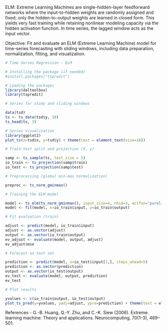 ELM: Extreme Learning Machines are single-hidden-layer feedforward networks where the input-to-hidden weights are randomly assigned and fixed; only the hidden-to-output weights are learned in closed form. This yields very fast training while retaining nonlinear modeling capacity via the hidden activation function. In time series, the lagged window acts as the input vector.

Objective: Fit and evaluate an ELM (Extreme Learning Machine) model for time-series forecasting with sliding windows, including data preparation, normalization, fitting, and visualization.

```r
# Time Series Regression - ELM

# Installing the package (if needed)
#install.packages("tspredit")
```

```r
# Loading the packages
library(daltoolbox)
library(tspredit) 
```


```r
# Series for study and sliding windows

data(tsd)
ts <- ts_data(tsd$y, 10)
ts_head(ts, 3)
```

```r
# Series visualization
library(ggplot2)
plot_ts(x=tsd$x, y=tsd$y) + theme(text = element_text(size=16))
```

```r
# Train-test split and projection (X, y)

samp <- ts_sample(ts, test_size = 5)
io_train <- ts_projection(samp$train)
io_test <- ts_projection(samp$test)
```

```r
# Preprocessing (global min-max normalization)

preproc <- ts_norm_gminmax()
```

```r
# Training the ELM model

model <- ts_elm(ts_norm_gminmax(), input_size=4, nhid=3, actfun="purelin")
model <- fit(model, x=io_train$input, y=io_train$output)
```

```r
# Fit evaluation (train)

adjust <- predict(model, io_train$input)
adjust <- as.vector(adjust)
output <- as.vector(io_train$output)
ev_adjust <- evaluate(model, output, adjust)
ev_adjust$mse
```

```r
# Forecast on test set

prediction <- predict(model, x=io_test$input[1,], steps_ahead=5)
prediction <- as.vector(prediction)
output <- as.vector(io_test$output)
ev_test <- evaluate(model, output, prediction)
ev_test
```

```r
# Plot results

yvalues <- c(io_train$output, io_test$output)
plot_ts_pred(y=yvalues, yadj=adjust, ypre=prediction) + theme(text = element_text(size=16))
```

References
- G.-B. Huang, Q.-Y. Zhu, and C.-K. Siew (2006). Extreme learning machine: Theory and applications. Neurocomputing, 70(1–3), 489–501.
